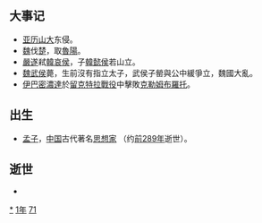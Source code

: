 {{yearTOC|-371|[[周烈王|周烈王]]五年 [[魯共公|魯共公]]十二年 [[田齊桓公|田齊桓公]]四年 [[晉孝公|晉孝公]]十八年 [[趙成侯|趙成侯]]四年 [[魏武侯|魏武侯]]二十五年 [[韓共侯|韓共侯]]三年 [[秦獻公|秦獻公]]十四年 [[楚肅王|楚肅王]]十年 [[宋後桓公|宋後桓公]]二年 [[衛聲公|衛聲公]]二年 [[燕後桓公|燕後桓公]]二年 越王[[無余|無余]]二年 [[中山桓公|中山桓公]]十年}}

== 大事记 ==
*[[亚历山大|亚历山大]]东侵。
*[[魏国_(战国)|魏]]伐[[楚|楚]]，取[[魯陽|魯陽]]。
*[[嚴遂|嚴遂]]弒[[韓哀侯|韓哀侯]]，子[[韓懿侯|韓懿侯]]若山立。
*[[魏武侯|魏武侯]]薨，生前沒有指立太子，武侯子罃與公中緩爭立，魏國大亂。
*[[伊巴密濃達|伊巴密濃達]]於[[留克特拉戰役|留克特拉戰役]]中擊敗[[克勒姆布羅托|克勒姆布羅托]]。

== 出生 ==
*[[孟子|孟子]]，[[中国|中国]]古代著名[[思想家|思想家]] （约[[前289年|前289年]]逝世）。

== 逝世 ==
{{Wikisource year mention}}
*

[[Category:前371年|*]]
[[Category:前370年代|1年]]
[[Category:前4世纪各年|71]]